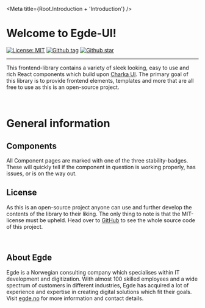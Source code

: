 
<Meta title={Root.Introduction + 'Introduction'} />

# Welcome to Egde-UI!

<!-- Badge URL where created with https://shields.io/ -->

[![License: MIT](https://img.shields.io/badge/License-MIT-green.svg)](https://github.com/EgdeConsulting/egde-components/blob/main/LICENSE)
[![Github tag](https://img.shields.io/github/v/tag/EgdeConsulting/egde-components?color=green&label=latest%20tag)](https://github.com/EgdeConsulting/egde-components/tags)
[![Github star](https://img.shields.io/github/stars/EgdeConsulting/egde-components?style=social)](https://github.com/EgdeConsulting/egde-components)

<hr />

This frontend-library contains a variety of sleek looking, easy to use and rich React components which build upon [Charka UI](https://storybook.chakra-ui.com/?path=/story/components-data-display-badge--basic).
The primary goal of this library is to provide frontend elements, templates and more that are all free to use as this is an open-source project.

<br />

# General information

## Components

All Component pages are marked with one of the three stability-badges. These will quickly tell if the component in question is
working properly, has issues, or is on the way out.

<ComponentStability variant="stable" />
<ComponentStability variant="unstable" />
<ComponentStability variant="deprecated" />

## License

As this is an open-source project anyone can use and further develop the contents of the library to their liking. The only thing to
note is that the MIT-license must be upheld. Head over to [GitHub](https://github.com/EgdeConsulting/egde-components) to see the whole source code of this project.

<br />

## About Egde

Egde is a Norwegian consulting company which specialises within IT development and digitization. With almost 100 skilled employees
and a wide spectrum of customers in different industries, Egde has acquired a lot of experience and expertise in creating digital
solutions which fit their goals. Visit [egde.no](https://egde.no/) for more information and contact details.
